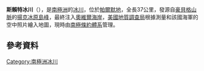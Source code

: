 {{coord|76|0|S|69|0|W|display=title}}

'''斯賴特冰川'''（{{lang-en|Srite Glacier}}），是[[南極洲|南極洲]]的[[冰川|冰川]]，位於[[帕爾默地|帕爾默地]]，全長37公里，發源自[[豪貝格山脈|豪貝格山脈]]的[[揚克冰原島峰|揚克冰原島峰]]，最終注入[[奧維爾海岸|奧維爾海岸]]，[[美國地質調查局|美國地質調查局]]根據測量和該國海軍的空中照片繪入地圖，現時由[[南極條約體系|南極條約體系]]管理。

==參考資料==
{{usgs-gazetteer}}

{{Antarctica-geo-stub}}
[[Category:南極洲冰川|Category:南極洲冰川]]